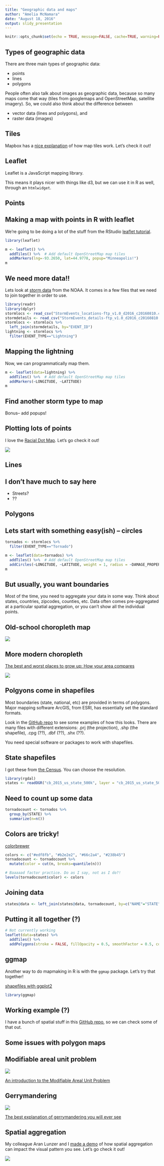 ```yaml
---
title: "Geographic data and maps"
author: "Amelia McNamara"
date: "August 18, 2016"
output: slidy_presentation
---
```


```r
knitr::opts_chunk$set(echo = TRUE, message=FALSE, cache=TRUE, warning=FALSE)
```

## Types of geographic data
There are three main types of geographic data:

- points 
- lines
- polygons

People often also talk about images as geographic data, because so many maps come that way (tiles from googlemaps and OpenStreetMap, satellite imagery). So, we could also think about the difference between

- vector data (lines and polygons), and
- raster data (images)


## Tiles
Mapbox has a [nice explanation](https://www.mapbox.com/help/how-web-maps-work/) of how map tiles work. Let's check it out! 

## Leaflet
Leaflet is a JavaScript mapping library.

This means it plays nicer with things like d3, but we can use it in R as well, through an `htmlwidget`.

## Points

## Making a map with points in R with leaflet
We're going to be doing a lot of the stuff from the RStudio [leaflet tutorial](https://rstudio.github.io/leaflet/).

```r
library(leaflet)
```

```r
m <- leaflet() %>%
  addTiles() %>%  # Add default OpenStreetMap map tiles
  addMarkers(lng=-93.2650, lat=44.9778, popup="Minneapolis!")
m
```

## We need more data!!

Lets look at [storm data](http://www.ncdc.noaa.gov/stormevents/ftp.jsp) from the NOAA. It comes in a few files that we need to join together in order to use. 

```r
library(readr)
library(dplyr)
stormlocs <- read_csv("StormEvents_locations-ftp_v1.0_d2016_c20160810.csv")
stormdetails <- read_csv("StormEvents_details-ftp_v1.0_d2016_c20160810.csv")
stormlocs <- stormlocs %>%
  left_join(stormdetails, by="EVENT_ID")
lightning <- stormlocs %>%
  filter(EVENT_TYPE=="Lightning")
```

## Mapping the lightning
Now, we can programmatically map them. 
```r
m <- leaflet(data=lightning) %>%
  addTiles() %>%  # Add default OpenStreetMap map tiles
  addMarkers(~LONGITUDE, ~LATITUDE)
m
```

## Find another storm type to map
Bonus-- add popups!

## Plotting lots of points

I love the [Racial Dot Map](http://www.coopercenter.org/demographics/Racial-Dot-Map). Let's go check it out!

![](img/racialdotmap.png)


## Lines

## I don't have much to say here
- Streets?
- ??

## Polygons

## Lets start with something easy(ish) -- circles

```r
tornados <- stormlocs %>%
  filter(EVENT_TYPE=="Tornado")
```

```r
m <- leaflet(data=tornados) %>%
  addTiles() %>%  # Add default OpenStreetMap map tiles
  addCircles(~LONGITUDE, ~LATITUDE, weight = 1, radius = ~DAMAGE_PROPERTY, popup = ~EVENT_NARRATIVE)
m
```

## But usually, you want boundaries
Most of the time, you need to aggregate your data in some way. Think about states, countries, zipcodes, counties, etc. Data often comes pre-aggregated at a particular spatial aggregation, or you can't show all the individual points. 

## Old-school choropleth map

![](img/1895.png)

## More modern choropleth

[The best and worst places to grow up: How your area compares ](http://www.nytimes.com/interactive/2015/05/03/upshot/the-best-and-worst-places-to-grow-up-how-your-area-compares.html?_r=0)

![](img/choropleth.jpeg)

## Polgyons come in shapefiles
Most boundaries (state, national, etc) are provided in terms of polygons. Major mapping software ArcGIS, from ESRI, has essentially set the standard formats. 

Look in the [GitHub repo](https://github.com/AmeliaMN/SummerDataViz/tree/master/Geo/cb_2015_us_state_500k) to see some examples of how this looks. There are many files with different extensions: .prj (the projection), .shp (the shapefile), .cpg (??), .dbf (??), .shx (??). 

You need special software or packages to work with shapefiles. 

## State shapefiles
I got these from [the Census](https://www.census.gov/geo/maps-data/data/cbf/cbf_state.html). You can choose the resolution. 

```r
library(rgdal)
states <- readOGR("cb_2015_us_state_500k", layer = "cb_2015_us_state_500k", verbose = FALSE)
```


## Need to count up some data
```r
tornadocount <- tornados %>%
  group_by(STATE) %>%
  summarize(n=n())

```


## Colors are tricky!

[colorbrewer](http://colorbrewer2.org/#type=sequential&scheme=BuGn&n=3)

```r
colors <- c("#edf8fb", "#b2e2e2", "#66c2a4", "#238b45")
tornadocount <- tornadocount %>%
  mutate(color = cut(n, breaks=quantile(n)))

# Baaaaad factor practice. Do as I say, not as I do?!
levels(tornadocount$color) <- colors
```


## Joining data
```r
states@data <- left_join(states@data, tornadocount, by=c("NAME"="STATE"))
```


## Putting it all together (?)
```r
# Not currently working
leaflet(data=states) %>%
  addTiles() %>%
  addPolygons(stroke = FALSE, fillOpacity = 0.5, smoothFactor = 0.5, color = ~states@data$color)
```

## ggmap

Another way to do mapmaking in R is with the `ggmap` package. Let's try that together!

[shapefiles with ggplot2](https://github.com/hadley/ggplot2/wiki/plotting-polygon-shapefiles)

```r
library(ggmap)
```

## Working example (?)

I have a bunch of spatial stuff in this [GitHub repo](https://github.com/AmeliaMN/MapExplorations), so we can check some of that out. 

## Some issues with polygon maps

## Modifiable areal unit problem

![](img/MAUPZone1.jpeg)

[An introduction to the Modifiable Areal Unit Problem](http://gispopsci.org/maup/)

## Gerrymandering

![](img/gerrymandering.jpeg)

[The best explanation of gerrymandering you will ever see](https://www.washingtonpost.com/news/wonk/wp/2015/03/01/this-is-the-best-explanation-of-gerrymandering-you-will-ever-see/)

## Spatial aggregation 

My colleague Aran Lunzer and I [made a demo](http://tinlizzie.org/~aran/spatialAggregation.html) of how spatial aggregation can impact the visual pattern you see. Let's go check it out! 

![](img/tool.jpeg)

